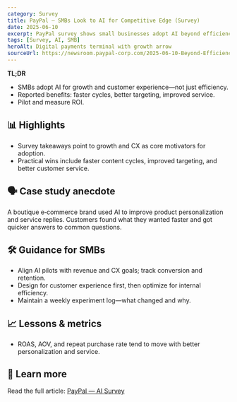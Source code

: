 ```yaml
---
category: Survey
title: PayPal — SMBs Look to AI for Competitive Edge (Survey)
date: 2025-06-10
excerpt: PayPal survey shows small businesses adopt AI beyond efficiency—seeking growth and competitive advantage.
tags: [Survey, AI, SMB]
heroAlt: Digital payments terminal with growth arrow
sourceUrl: https://newsroom.paypal-corp.com/2025-06-10-Beyond-Efficiency-Small-Businesses-Look-to-AI-for-Competitive-Edge%2C-New-Survey-Shows
---
```


**TL;DR**

- SMBs adopt AI for growth and customer experience—not just efficiency.
- Reported benefits: faster cycles, better targeting, improved service.
- Pilot and measure ROI.

## 📊 Highlights

- Survey takeaways point to growth and CX as core motivators for adoption.
- Practical wins include faster content cycles, improved targeting, and better customer service.

## 🗣 Case study anecdote

A boutique e‑commerce brand used AI to improve product personalization and service replies. Customers found what they wanted faster and got quicker answers to common questions.

## 🛠 Guidance for SMBs

- Align AI pilots with revenue and CX goals; track conversion and retention.
- Design for customer experience first, then optimize for internal efficiency.
- Maintain a weekly experiment log—what changed and why.

## 📈 Lessons & metrics

- ROAS, AOV, and repeat purchase rate tend to move with better personalization and service.

## 🔗 Learn more

Read the full article: <a href="https://newsroom.paypal-corp.com/2025-06-10-Beyond-Efficiency-Small-Businesses-Look-to-AI-for-Competitive-Edge%2C-New-Survey-Shows" target="_blank" rel="noopener noreferrer">PayPal — AI Survey</a>
